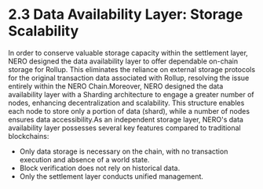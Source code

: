 # 2.3 Data Availability Layer: Storage Scalability

In order to conserve valuable storage capacity within the settlement layer, NERO designed the data availability layer to offer dependable on-chain storage for Rollup. This eliminates the reliance on external storage protocols for the original transaction data associated with Rollup, resolving the issue entirely within the NERO Chain.Moreover, NERO designed the data availability layer with a Sharding architecture to engage a greater number of nodes, enhancing decentralization and scalability. This structure enables each node to store only a portion of data (shard), while a number of nodes ensures data accessibility.As an independent storage layer, NERO's data availability layer possesses several key features compared to traditional blockchains:

* Only data storage is necessary on the chain, with no transaction execution and absence of a world state.
* Block verification does not rely on historical data.
* Only the settlement layer conducts unified management.
